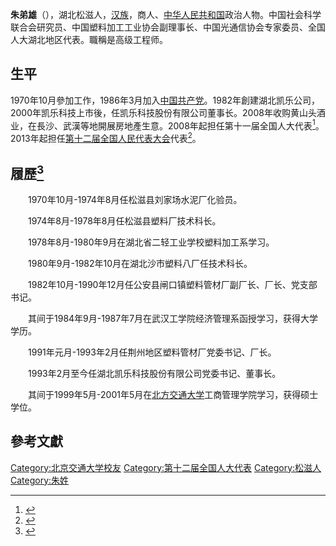 '''朱弟雄'''（{{bd|1955年1月||}}），湖北松滋人，[[汉族|汉族]]，商人、[[中华人民共和国|中华人民共和国]]政治人物。中国社会科学联合会研究员、中国塑料加工工业协会副理事长、中国光通信协会专家委员、全国人大湖北地区代表。職稱是高级工程师。

==生平==
1970年10月參加工作，1986年3月加入[[中国共产党|中国共产党]]。1982年創建湖北凯乐公司，2000年凯乐科技上市後，任凯乐科技股份有限公司董事长。2008年收购黄山头酒业，在長沙、武漢等地開展房地產生意。2008年起担任第十一届全国人大代表<ref>{{cite news|title=全国人大代表信息-朱弟雄|url= http://210.82.31.1:8084/delegate/viewDelegate.action?dbid=111570|accessdate=2013-04-05|newspaper=全国人大网|archive-url=https://web.archive.org/web/20140505053132/http://www.npc.gov.cn/delegate/viewDelegate.action?dbid=111570|archive-date=2014-05-05|dead-url=yes}}</ref>。2013年起担任[[第十二届全国人民代表大会|第十二届全国人民代表大会]]代表<ref>{{cite news|title=全国人大代表信息-朱弟雄|url= http://210.82.31.1:8084/delegate/viewDelegate.action?dbid=121555|accessdate=2013-04-05|newspaper=全国人大网|archive-url=https://web.archive.org/web/20140505055213/http://www.npc.gov.cn/delegate/viewDelegate.action?dbid=121555|archive-date=2014-05-05|dead-url=yes}}</ref>。

== 履歷<ref>{{cite news|title=2008经济风云人物-候选人名单-湖北凯乐集团|url=http://zt.cnhubei.com/2008-11/28/cms141085article.shtml|accessdate=2019-06-24|newspaper=荆楚网-湖北日报网}}{{Dead link|date=2020年7月 |bot=InternetArchiveBot |fix-attempted=yes }}</ref> ==
　　1970年10月-1974年8月任松滋县刘家场水泥厂化验员。

　　1974年8月-1978年8月任松滋县塑料厂技术科长。

　　1978年8月-1980年9月在湖北省二轻工业学校塑料加工系学习。

　　1980年9月-1982年10月在湖北沙市塑料八厂任技术科长。

　　1982年10月-1990年12月任公安县闸口镇塑料管材厂副厂长、厂长、党支部书记。

　　其间于1984年9月-1987年7月在武汉工学院经济管理系函授学习，获得大学学历。

　　1991年元月-1993年2月任荆州地区塑料管材厂党委书记、厂长。

　　1993年2月至今任湖北凯乐科技股份有限公司党委书记、董事长。

　　其间于1999年5月-2001年5月在[[北方交通大学|北方交通大学]]工商管理学院学习，获得硕士学位。

==參考文獻==
{{reflist}}

{{中国政治人物小作品}}
{{DEFAULTSORT:Z}}
[[Category:北京交通大学校友|Category:北京交通大学校友]]
[[Category:第十二届全国人大代表|Category:第十二届全国人大代表]]
[[Category:松滋人|Category:松滋人]]
[[Category:朱姓|Category:朱姓]]